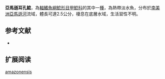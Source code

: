 {{Speciesbox
| name = 亞馬遜耳孔鯰
| image = 
| image_width = 250px
| image_caption = 
| status = NE
| status_system = IUCN3.1
| genus = Parotocinclus
| species = amazonensis
| authority = [[Garavello|Garavello]], 1977
| synonyms = 
}}

'''亞馬遜耳孔鯰'''，為[[輻鰭魚綱|輻鰭魚綱]][[鯰形目|鯰形目]][[甲鯰科|甲鯰科]]的其中一[[種|種]]，為熱帶淡水魚，分布於[[南美洲|南美洲]][[亞馬遜河|亞馬遜河]]流域，體長可達2.5公分，棲息在底層水域，生活習性不明。

==参考文献==
*{{FishBase_species|genus=Parotocinclus|species=amazonensis|year=2014|month=12}}

== 扩展阅读 ==
{{refbegin}}
{{wikispecies-inline|Parotocinclus amazonensis|亞馬遜耳孔鯰}}
{{refend}}
{{Taxonbar|from=Q520102}}

[[Category:耳孔鯰屬|amazonensis]]